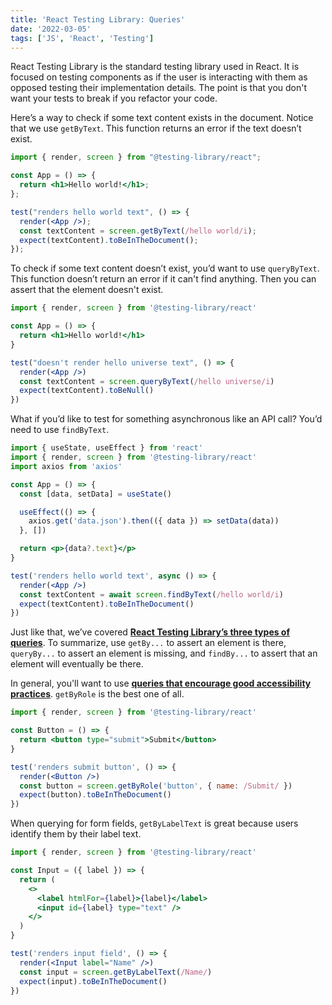 ```yaml
---
title: 'React Testing Library: Queries'
date: '2022-03-05'
tags: ['JS', 'React', 'Testing']
---
```


React Testing Library is the standard testing library used in React. It is focused on testing components as if the user is interacting with them as opposed testing their implementation details. The point is that you don't want your tests to break if you refactor your code.

Here’s a way to check if some text content exists in the document. Notice that we use `getByText`. This function returns an error if the text doesn’t exist.

```jsx:App.test.jsx
import { render, screen } from "@testing-library/react";

const App = () => {
  return <h1>Hello world!</h1>;
};

test("renders hello world text", () => {
  render(<App />);
  const textContent = screen.getByText(/hello world/i);
  expect(textContent).toBeInTheDocument();
});
```

To check if some text content doesn’t exist, you’d want to use `queryByText`. This function doesn’t return an error if it can't find anything. Then you can assert that the element doesn't exist.

```jsx:App.test.jsx
import { render, screen } from '@testing-library/react'

const App = () => {
  return <h1>Hello world!</h1>
}

test("doesn't render hello universe text", () => {
  render(<App />)
  const textContent = screen.queryByText(/hello universe/i)
  expect(textContent).toBeNull()
})
```

What if you’d like to test for something asynchronous like an API call? You’d need to use `findByText`.

```jsx:App.test.jsx
import { useState, useEffect } from 'react'
import { render, screen } from '@testing-library/react'
import axios from 'axios'

const App = () => {
  const [data, setData] = useState()

  useEffect(() => {
    axios.get('data.json').then(({ data }) => setData(data))
  }, [])

  return <p>{data?.text}</p>
}

test('renders hello world text', async () => {
  render(<App />)
  const textContent = await screen.findByText(/hello world/i)
  expect(textContent).toBeInTheDocument()
})
```

Just like that, we’ve covered **[React Testing Library’s three types of queries](https://testing-library.com/docs/queries/about)**. To summarize, use `getBy...` to assert an element is there, `queryBy...` to assert an element is missing, and `findBy...` to assert that an element will eventually be there.

In general, you'll want to use **[queries that encourage good accessibility practices](https://testing-library.com/docs/queries/about#priority)**. `getByRole` is the best one of all.

```jsx:Button.test.jsx
import { render, screen } from '@testing-library/react'

const Button = () => {
  return <button type="submit">Submit</button>
}

test('renders submit button', () => {
  render(<Button />)
  const button = screen.getByRole('button', { name: /Submit/ })
  expect(button).toBeInTheDocument()
})
```

When querying for form fields, `getByLabelText` is great because users identify them by their label text.

```jsx:Input.test.jsx
import { render, screen } from '@testing-library/react'

const Input = ({ label }) => {
  return (
    <>
      <label htmlFor={label}>{label}</label>
      <input id={label} type="text" />
    </>
  )
}

test('renders input field', () => {
  render(<Input label="Name" />)
  const input = screen.getByLabelText(/Name/)
  expect(input).toBeInTheDocument()
})
```
